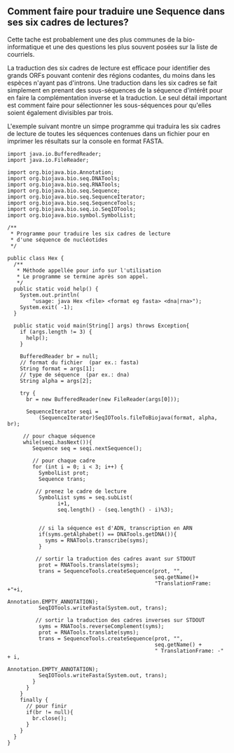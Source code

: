 == Comment faire pour traduire une Sequence dans ses six cadres de lectures? ==

Cette tache est probablement une des plus communes de la bio-informatique et une des questions les plus souvent posées sur la liste de courriels.

La traduction des six cadres de lecture est efficace pour identifier des grands ORFs pouvant contenir des régions codantes, du moins dans les espèces n'ayant pas d'introns. Une traduction dans les six cadres se fait simplement en prenant des sous-séquences de la séquence d'intérêt pour en faire la complémentation inverse et la traduction. Le seul détail important est comment faire pour sélectionner les sous-séquences pour qu'elles soient également divisibles par trois.

L'exemple suivant montre un simpe programme qui traduira les six cadres de lecture de toutes les séquences contenues dans un fichier pour en imprimer les résultats sur la console en format FASTA.

<pre>
import java.io.BufferedReader;
import java.io.FileReader;

import org.biojava.bio.Annotation;
import org.biojava.bio.seq.DNATools;
import org.biojava.bio.seq.RNATools;
import org.biojava.bio.seq.Sequence;
import org.biojava.bio.seq.SequenceIterator;
import org.biojava.bio.seq.SequenceTools;
import org.biojava.bio.seq.io.SeqIOTools;
import org.biojava.bio.symbol.SymbolList;

/**
 * Programme pour traduire les six cadres de lecture
 * d'une séquence de nucléotides 
 */

public class Hex {
  /**
   * Méthode appellée pour info sur l'utilisation
   * Le programme se termine après son appel.
   */
  public static void help() {
    System.out.println(
        "usage: java Hex <file> <format eg fasta> <dna|rna>");
    System.exit( -1);
  }

  public static void main(String[] args) throws Exception{
    if (args.length != 3) {
      help();
    }

    BufferedReader br = null;
    // format du fichier  (par ex.: fasta)
    String format = args[1];
    // type de séquence  (par ex.: dna)
    String alpha = args[2];

    try {
      br = new BufferedReader(new FileReader(args[0]));

      SequenceIterator seqi =
          (SequenceIterator)SeqIOTools.fileToBiojava(format, alpha, br);

     // pour chaque séquence
     while(seqi.hasNext()){
        Sequence seq = seqi.nextSequence();

        // pour chaque cadre
        for (int i = 0; i < 3; i++) {
          SymbolList prot;
          Sequence trans;

         // prenez le cadre de lecture
          SymbolList syms = seq.subList(
                i+1,
                seq.length() - (seq.length() - i)%3);


          // si la séquence est d'ADN, transcription en ARN
          if(syms.getAlphabet() == DNATools.getDNA()){
            syms = RNATools.transcribe(syms);
          }

         // sortir la traduction des cadres avant sur STDOUT
          prot = RNATools.translate(syms);
          trans = SequenceTools.createSequence(prot, "",
                                               seq.getName()+
                                               "TranslationFrame: +"+i,
                                               Annotation.EMPTY_ANNOTATION);
          SeqIOTools.writeFasta(System.out, trans);

         // sortir la traduction des cadres inverses sur STDOUT
          syms = RNATools.reverseComplement(syms);
          prot = RNATools.translate(syms);
          trans = SequenceTools.createSequence(prot, "",
                                               seq.getName() +
                                               " TranslationFrame: -" + i,
                                               Annotation.EMPTY_ANNOTATION);
          SeqIOTools.writeFasta(System.out, trans);
        }
      }
    }
    finally {
      // pour finir
      if(br != null){
        br.close();
      }
    }
  }
}
</pre>